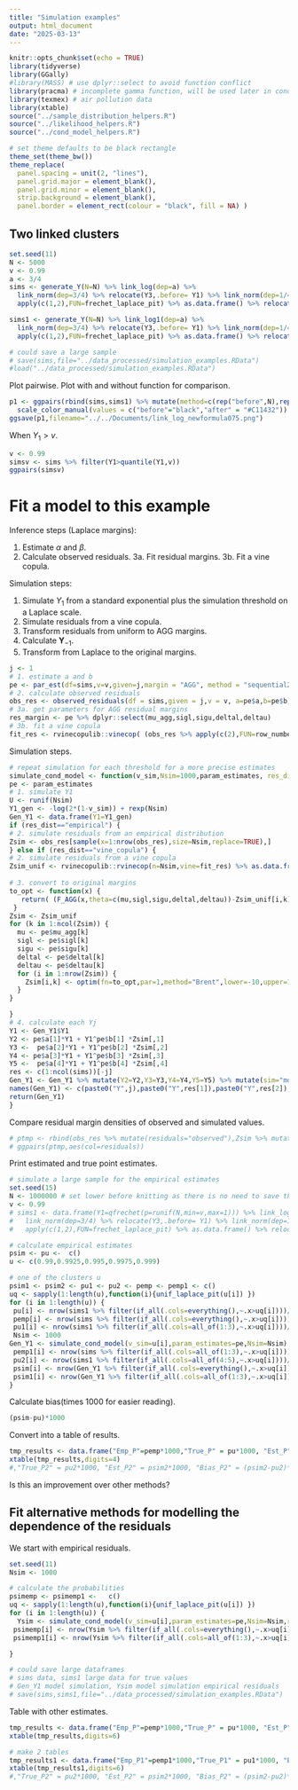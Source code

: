 ```yaml
---
title: "Simulation examples"
output: html_document
date: "2025-03-13"
---
```


```r
knitr::opts_chunk$set(echo = TRUE)
library(tidyverse)
library(GGally)
#library(MASS) # use dplyr::select to avoid function conflict
library(pracma) # incomplete gamma function, will be used later in cond.ext.model for modelling the residual margins
library(texmex) # air pollution data
library(xtable)
source("../sample_distribution_helpers.R")
source("../likelihood_helpers.R")
source("../cond_model_helpers.R")

# set theme defaults to be black rectangle
theme_set(theme_bw())
theme_replace(
  panel.spacing = unit(2, "lines"),
  panel.grid.major = element_blank(),
  panel.grid.minor = element_blank(),
  strip.background = element_blank(),
  panel.border = element_rect(colour = "black", fill = NA) )

```

## Two linked clusters

```r
set.seed(11)
N <- 5000
v <- 0.99
a <- 3/4
sims <- generate_Y(N=N) %>% link_log(dep=a) %>%
  link_norm(dep=3/4) %>% relocate(Y3,.before= Y1) %>% link_norm(dep=1/4) %>% link_log(dep=a) %>%
  apply(c(1,2),FUN=frechet_laplace_pit) %>% as.data.frame() %>% relocate(Y3,.after = Y2)

sims1 <- generate_Y(N=N) %>% link_log1(dep=a) %>%
  link_norm(dep=3/4) %>% relocate(Y3,.before= Y1) %>% link_norm(dep=1/4) %>% link_log1(dep=a) %>%
  apply(c(1,2),FUN=frechet_laplace_pit) %>% as.data.frame() %>% relocate(Y3,.after = Y2)

# could save a large sample
# save(sims,file="../data_processed/simulation_examples.RData")
#load("../data_processed/simulation_examples.RData")
```

Plot pairwise. Plot with and without function for comparison.

```r

p1 <- ggpairs(rbind(sims,sims1) %>% mutate(method=c(rep("before",N),rep("after",N))),ggplot2::aes(color=method,alpha=0.5), upper = list(continuous = wrap("cor", size = 2.5))) +
  scale_color_manual(values = c("before"="black","after" = "#C11432")) + scale_fill_manual(values = c("before"="black","after" = "#C11432"))
ggsave(p1,filename="../../Documents/link_log_newformula075.png")
```

When $Y_1>v$.

```r
v <- 0.99
simsv <- sims %>% filter(Y1>quantile(Y1,v))
ggpairs(simsv)
```


# Fit a model to this example

Inference steps (Laplace margins):

1.  Estimate $\alpha$ and $\beta$.
2.  Calculate observed residuals.
3a.  Fit residual margins.
3b.  Fit a vine copula.

Simulation steps:

1.  Simulate $Y_1$ from a standard exponential plus the simulation threshold on a Laplace scale.
2.  Simulate residuals from a vine copula.
3.  Transform residuals from uniform to AGG margins.
4.  Calculate $\boldsymbol{Y}_{-1}$.
5.  Transform from Laplace to the original margins.

```r
j <- 1
# 1. estimate a and b
pe <- par_est(df=sims,v=v,given=j,margin = "AGG", method = "sequential2")
# 2. calculate observed residuals
obs_res <- observed_residuals(df = sims,given = j,v = v, a=pe$a,b=pe$b)
# 3a. get parameters for AGG residual margins
res_margin <- pe %>% dplyr::select(mu_agg,sigl,sigu,deltal,deltau)
# 3b. fit a vine copula
fit_res <- rvinecopulib::vinecop( (obs_res %>% apply(c(2),FUN=row_number))/(nrow(sims)*(1-v)+1))  
```

Simulation steps.

```r
# repeat simulation for each threshold for a more precise estimates
simulate_cond_model <- function(v_sim,Nsim=1000,param_estimates, res_dist="vine_copula") {
pe <- param_estimates
# 1. simulate Y1
U <- runif(Nsim)
Y1_gen <- -log(2*(1-v_sim)) + rexp(Nsim)
Gen_Y1 <- data.frame(Y1=Y1_gen)
if (res_dist=="empirical") {
# 2. simulate residuals from an empirical distribution
Zsim <- obs_res[sample(x=1:nrow(obs_res),size=Nsim,replace=TRUE),]
} else if (res_dist=="vine_copula") {
# 2. simulate residuals from a vine copula
Zsim_unif <- rvinecopulib::rvinecop(n=Nsim,vine=fit_res) %>% as.data.frame()
 
# 3. convert to original margins
to_opt <- function(x) {
   return( (F_AGG(x,theta=c(mu,sigl,sigu,deltal,deltau))-Zsim_unif[i,k])^2  )  
 }
Zsim <- Zsim_unif
for (k in 1:ncol(Zsim)) {
  mu <- pe$mu_agg[k]
  sigl <- pe$sigl[k]
  sigu <- pe$sigu[k]
  deltal <- pe$deltal[k]
  deltau <- pe$deltau[k]
  for (i in 1:nrow(Zsim)) {
    Zsim[i,k] <- optim(fn=to_opt,par=1,method="Brent",lower=-10,upper=10)$par
  }
}

} 
# 4. calculate each Yj
Y1 <- Gen_Y1$Y1
Y2 <- pe$a[1]*Y1 + Y1^pe$b[1] *Zsim[,1]
Y3 <-  pe$a[2]*Y1 + Y1^pe$b[2] *Zsim[,2]
Y4 <- pe$a[3]*Y1 + Y1^pe$b[3] *Zsim[,3]
Y5 <-  pe$a[4]*Y1 + Y1^pe$b[4] *Zsim[,4]
res <- c(1:ncol(sims))[-j]
Gen_Y1 <- Gen_Y1 %>% mutate(Y2=Y2,Y3=Y3,Y4=Y4,Y5=Y5) %>% mutate(sim="model")
names(Gen_Y1) <- c(paste0("Y",j),paste0("Y",res[1]),paste0("Y",res[2]),paste0("Y",res[3]),paste0("Y",res[4]),"sim")
return(Gen_Y1)
}
```

Compare residual margin densities of observed and simulated values.

```r
# ptmp <- rbind(obs_res %>% mutate(residuals="observed"),Zsim %>% mutate(residuals="simulated"))
# ggpairs(ptmp,aes(col=residuals)) 
```

Print estimated and true point estimates.

```r
# simulate a large sample for the empirical estimates
set.seed(15)
N <- 1000000 # set lower before knitting as there is no need to save this object as lower N still gives useful estimates
v <- 0.99
# sims1 <- data.frame(Y1=qfrechet(p=runif(N,min=v,max=1))) %>% link_log(dep=3/4) %>%
#   link_norm(dep=3/4) %>% relocate(Y3,.before= Y1) %>% link_norm(dep=1/4) %>% link_log(dep=3/4) %>%
#   apply(c(1,2),FUN=frechet_laplace_pit) %>% as.data.frame() %>% relocate(Y3,.after = Y2)

# calculate empirical estimates
psim <- pu <-  c()
u <- c(0.99,0.9925,0.995,0.9975,0.999)

# one of the clusters u
psim1 <- psim2 <- pu1 <- pu2 <- pemp <- pemp1 <- c()
uq <- sapply(1:length(u),function(i){unif_laplace_pit(u[i]) })
for (i in 1:length(u)) {
 pu[i] <- nrow(sims1 %>% filter(if_all(.cols=everything(),~.x>uq[i])))/nrow(sims1)*(1-v)
 pemp[i] <- nrow(sims %>% filter(if_all(.cols=everything(),~.x>uq[i])))/nrow(sims)
 pu1[i] <- nrow(sims1 %>% filter(if_all(.cols=all_of(1:3),~.x>uq[i])))/nrow(sims1)*(1-v)
 Nsim <- 1000
Gen_Y1 <- simulate_cond_model(v_sim=u[i],param_estimates=pe,Nsim=Nsim)
 pemp1[i] <- nrow(sims %>% filter(if_all(.cols=all_of(1:3),~.x>uq[i])))/nrow(sims)
 pu2[i] <- nrow(sims1 %>% filter(if_all(.cols=all_of(4:5),~.x>uq[i])))/nrow(sims1)*(1-v)
 psim[i] <- nrow(Gen_Y1 %>% filter(if_all(.cols=everything(),~.x>uq[i])))*(1-u[i])/Nsim
 psim1[i] <- nrow(Gen_Y1 %>% filter(if_all(.cols=all_of(1:3),~.x>uq[i])))*(1-u[i])/Nsim
}
```

Calculate bias(times 1000 for easier reading).

```r
(psim-pu)*1000
```

Convert into a table of results.

```r
tmp_results <- data.frame("Emp_P"=pemp*1000,"True_P" = pu*1000, "Est_P" = psim*1000, "Bias_P" = (psim-pu)*1000,"Emp_P1"=pemp1*1000,"True_P1" = pu1*1000, "Est_P1" = psim1*1000, "Bias_P1" = (psim1-pu1)*1000)
xtable(tmp_results,digits=4)
#,"True_P2" = pu2*1000, "Est_P2" = psim2*1000, "Bias_P2" = (psim2-pu2)*1000
```


Is this an improvement over other methods?

## Fit alternative methods for modelling the dependence of the residuals

We start with empirical residuals.


```r
set.seed(11)
Nsim <- 1000

# calculate the probabilities
psimemp <- psimemp1 <-   c()
uq <- sapply(1:length(u),function(i){unif_laplace_pit(u[i]) })
for (i in 1:length(u)) {
  Ysim <- simulate_cond_model(v_sim=u[i],param_estimates=pe,Nsim=Nsim,res_dist = "empirical")
 psimemp[i] <- nrow(Ysim %>% filter(if_all(.cols=everything(),~.x>uq[i])))*(1-u[i])/Nsim
 psimemp1[i] <- nrow(Ysim %>% filter(if_all(.cols=all_of(1:3),~.x>uq[i])))*(1-u[i])/Nsim

}

# could save large dataframes
# sims data, sims1 large data for true values
# Gen_Y1 model simulation, Ysim model simulation empirical residuals
# save(sims,sims1,file="../data_processed/simulation_examples.RData")
```


Table with other estimates.

```r
tmp_results <- data.frame("Emp_P"=pemp*1000,"True_P" = pu*1000, "Est_P" = psim*1000, "Bias_P" = (psim-pu)*1000,"Est_P_empres" = psimemp*1000, "Bias_P_empres" = (psimemp-pu)*1000)
xtable(tmp_results,digits=6)

# make 2 tables
tmp_results1 <- data.frame("Emp_P1"=pemp1*1000,"True_P1" = pu1*1000, "Est_P1" = psim1*1000, "Bias_P1" = (psim1-pu1)*1000,"Est_P1_empres" = psimemp1*1000, "Bias_P1_empres" = (psimemp1-pu1)*1000)
xtable(tmp_results1,digits=6)
#,"True_P2" = pu2*1000, "Est_P2" = psim2*1000, "Bias_P2" = (psim2-pu2)*1000

```


